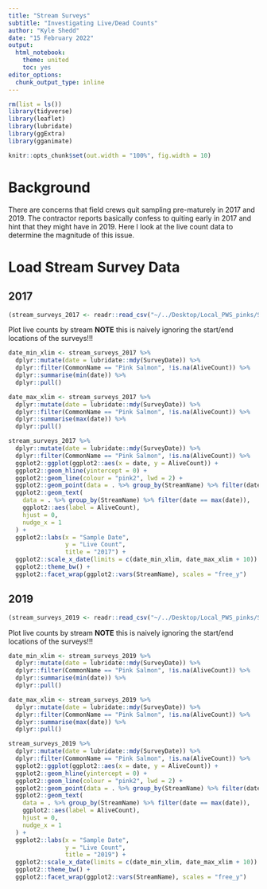 ```yaml
---
title: "Stream Surveys"
subtitle: "Investigating Live/Dead Counts"
author: "Kyle Shedd"
date: "15 February 2022"
output:
  html_notebook:
    theme: united
    toc: yes
editor_options: 
  chunk_output_type: inline
---
```


```r
rm(list = ls())
library(tidyverse)
library(leaflet)
library(lubridate)
library(ggExtra)
library(gganimate)

knitr::opts_chunk$set(out.width = "100%", fig.width = 10)
```

# Background

There are concerns that field crews quit sampling pre-maturely in 2017 and 2019. The contractor reports basically confess to quiting early in 2017 and hint that they might have in 2019. Here I look at the live count data to determine the magnitude of this issue.

# Load Stream Survey Data

## 2017

```r
(stream_surveys_2017 <- readr::read_csv("~/../Desktop/Local_PWS_pinks/StreamSpecimens/stream_surveys_2017.csv"))
```

Plot live counts by stream
**NOTE** this is naively ignoring the start/end locations of the surveys!!!
```r
date_min_xlim <- stream_surveys_2017 %>%
  dplyr::mutate(date = lubridate::mdy(SurveyDate)) %>%
  dplyr::filter(CommonName == "Pink Salmon", !is.na(AliveCount)) %>% 
  dplyr::summarise(min(date)) %>% 
  dplyr::pull()

date_max_xlim <- stream_surveys_2017 %>%
  dplyr::mutate(date = lubridate::mdy(SurveyDate)) %>%
  dplyr::filter(CommonName == "Pink Salmon", !is.na(AliveCount)) %>% 
  dplyr::summarise(max(date)) %>% 
  dplyr::pull()

stream_surveys_2017 %>%
  dplyr::mutate(date = lubridate::mdy(SurveyDate)) %>%
  dplyr::filter(CommonName == "Pink Salmon", !is.na(AliveCount)) %>%
  ggplot2::ggplot(ggplot2::aes(x = date, y = AliveCount)) +
  ggplot2::geom_hline(yintercept = 0) +
  ggplot2::geom_line(colour = "pink2", lwd = 2) +
  ggplot2::geom_point(data = . %>% group_by(StreamName) %>% filter(date == max(date))) +
  ggplot2::geom_text(
    data = . %>% group_by(StreamName) %>% filter(date == max(date)),
    ggplot2::aes(label = AliveCount),
    hjust = 0,
    nudge_x = 1
  ) +
  ggplot2::labs(x = "Sample Date",
                y = "Live Count",
                title = "2017") +
  ggplot2::scale_x_date(limits = c(date_min_xlim, date_max_xlim + 10)) +
  ggplot2::theme_bw() +
  ggplot2::facet_wrap(ggplot2::vars(StreamName), scales = "free_y")
```

## 2019

```r
(stream_surveys_2019 <- readr::read_csv("~/../Desktop/Local_PWS_pinks/StreamSpecimens/stream_surveys_2019.csv"))
```

Plot live counts by stream
**NOTE** this is naively ignoring the start/end locations of the surveys!!!
```r
date_min_xlim <- stream_surveys_2019 %>%
  dplyr::mutate(date = lubridate::mdy(SurveyDate)) %>%
  dplyr::filter(CommonName == "Pink Salmon", !is.na(AliveCount)) %>% 
  dplyr::summarise(min(date)) %>% 
  dplyr::pull()

date_max_xlim <- stream_surveys_2019 %>%
  dplyr::mutate(date = lubridate::mdy(SurveyDate)) %>%
  dplyr::filter(CommonName == "Pink Salmon", !is.na(AliveCount)) %>% 
  dplyr::summarise(max(date)) %>% 
  dplyr::pull()

stream_surveys_2019 %>%
  dplyr::mutate(date = lubridate::mdy(SurveyDate)) %>%
  dplyr::filter(CommonName == "Pink Salmon", !is.na(AliveCount)) %>%
  ggplot2::ggplot(ggplot2::aes(x = date, y = AliveCount)) +
  ggplot2::geom_hline(yintercept = 0) +
  ggplot2::geom_line(colour = "pink2", lwd = 2) +
  ggplot2::geom_point(data = . %>% group_by(StreamName) %>% filter(date == max(date))) +
  ggplot2::geom_text(
    data = . %>% group_by(StreamName) %>% filter(date == max(date)),
    ggplot2::aes(label = AliveCount),
    hjust = 0,
    nudge_x = 1
  ) +
  ggplot2::labs(x = "Sample Date",
                y = "Live Count",
                title = "2019") +
  ggplot2::scale_x_date(limits = c(date_min_xlim, date_max_xlim + 10)) +
  ggplot2::theme_bw() +
  ggplot2::facet_wrap(ggplot2::vars(StreamName), scales = "free_y")
```
